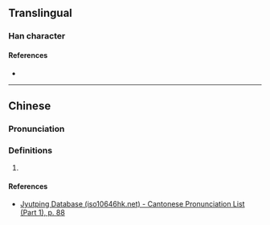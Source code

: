 {{character info/new}}
==Translingual==

===Han character===
{{Han char|rn=32|rad=土|as=09|sn=12|four=|canj=GTCU|ids=⿰土⿱共己}}

====References====
* {{Han ref|kx=0234.271|hdz=10460.020|uh=5842|ud=22594}}

----

==Chinese==
{{zh-forms}}

===Pronunciation===
{{zh-pron
|m=xiàng
|c=hong4
|cat=
}}

===Definitions===
{{zh-hanzi}}

# {{rfdef|zh}}

====References====
* [http://www.iso10646hk.net/jp/document/download.jsp Jyutping Database (iso10646hk.net) - Cantonese Pronunciation List (Part 1), p. 88]